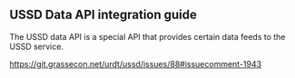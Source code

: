 ## USSD Data API integration guide

The USSD data API is a special API that provides certain data feeds to the USSD service.

https://git.grassecon.net/urdt/ussd/issues/88#issuecomment-1943